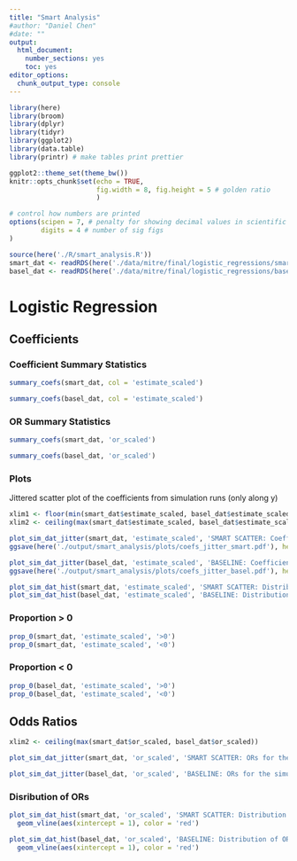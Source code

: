 ```yaml
---
title: "Smart Analysis"
#author: "Daniel Chen"
#date: ""
output: 
  html_document: 
    number_sections: yes
    toc: yes
editor_options: 
  chunk_output_type: console
---
```


```r
library(here)
library(broom)
library(dplyr)
library(tidyr)
library(ggplot2)
library(data.table)
library(printr) # make tables print prettier

ggplot2::theme_set(theme_bw())
knitr::opts_chunk$set(echo = TRUE,
                      fig.width = 8, fig.height = 5 # golden ratio
                      )

# control how numbers are printed
options(scipen = 7, # penalty for showing decimal values in scientific notation (999 to disable)
        digits = 4 # number of sig figs
)

source(here('./R/smart_analysis.R'))
smart_dat <- readRDS(here('./data/mitre/final/logistic_regressions/smart_data_coefs.RDS'))
basel_dat <- readRDS(here('./data/mitre/final/logistic_regressions/basel_data_coefs.RDS'))
```

# Logistic Regression

## Coefficients

### Coefficient Summary Statistics

```r
summary_coefs(smart_dat, col = 'estimate_scaled')
```

```r
summary_coefs(basel_dat, col = 'estimate_scaled')
```

### OR Summary Statistics

```r
summary_coefs(smart_dat, 'or_scaled')
```

```r
summary_coefs(basel_dat, 'or_scaled')
```

### Plots

Jittered scatter plot of the coefficients from simulation runs (only along y)

```r
xlim1 <- floor(min(smart_dat$estimate_scaled, basel_dat$estimate_scaled))
xlim2 <- ceiling(max(smart_dat$estimate_scaled, basel_dat$estimate_scaled))

plot_sim_dat_jitter(smart_dat, 'estimate_scaled', 'SMART SCATTER: Coefficients for the Sumulation Runs', xlim = c(xlim1, xlim2))
ggsave(here('./output/smart_analysis/plots/coefs_jitter_smart.pdf'), height = 5, width = 8, dpi = 300)

plot_sim_dat_jitter(basel_dat, 'estimate_scaled', 'BASELINE: Coefficients for the Sumulation Runs', xlim = c(xlim1, xlim2))
ggsave(here('./output/smart_analysis/plots/coefs_jitter_basel.pdf'), height = 5, width = 8, dpi = 300)
```

```r
plot_sim_dat_hist(smart_dat, 'estimate_scaled', 'SMART SCATTER: Distribution of simulated coefficients')
plot_sim_dat_hist(basel_dat, 'estimate_scaled', 'BASELINE: Distribution of simulated coefficients')
```

### Proportion > 0

```r
prop_0(smart_dat, 'estimate_scaled', '>0')
prop_0(smart_dat, 'estimate_scaled', '<0')
```


### Proportion < 0

```r
prop_0(basel_dat, 'estimate_scaled', '>0')
prop_0(basel_dat, 'estimate_scaled', '<0')
```

## Odds Ratios

```r
xlim2 <- ceiling(max(smart_dat$or_scaled, basel_dat$or_scaled))
```


```r
plot_sim_dat_jitter(smart_dat, 'or_scaled', 'SMART SCATTER: ORs for the simulation runs', xlim = c(0, xlim2), vline = 1)
```

```r
plot_sim_dat_jitter(basel_dat, 'or_scaled', 'BASELINE: ORs for the simulation runs', xlim = c(0, xlim2), vline = 1)
```

### Disribution of ORs

```r
plot_sim_dat_hist(smart_dat, 'or_scaled', 'SMART SCATTER: Distribution of ORs') +
  geom_vline(aes(xintercept = 1), color = 'red')

plot_sim_dat_hist(basel_dat, 'or_scaled', 'BASELINE: Distribution of ORs') +
  geom_vline(aes(xintercept = 1), color = 'red')
```